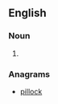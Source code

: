 {{also|liplock|lip-lock}}
==English==

===Noun===
{{en-noun}}

# {{alternative spelling of|liplock|lang=en}}

===Anagrams===
* [[pillock#English|pillock]]